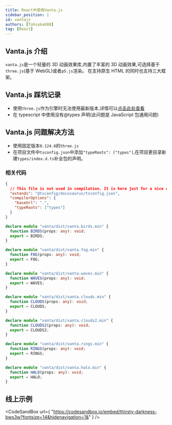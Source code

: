 ```yaml
---
title: React中使用Vanta.js
sidebar_position: 1
id: vantajs
authors: [Tohsaka888]
tag: [React]
---
```



## Vanta.js 介绍

`vanta.js`是一个轻量的 3D 动画效果库,内置了丰富的 3D 动画效果,可选择基于`three.js`(基于 WebGL)或者`p5.js`渲染。
在支持原生 HTML 的同时也支持三大框架。

## Vanta.js 踩坑记录

- 使用`three.js`作为引擎时无法使用最新版本,详情可以[点击此处查看](https://github.com/tengbao/vanta/issues/101)
- 在 typescript 中使用没有@types 声明(此问题是 JavaScript 包通用问题)

## Vanta.js 问题解决方法

- 使用固定版本`0.124.0`的`three.js`
- 在项目文件中`tsconfig.json`中添加`"typeRoots": ["types"]`,在项目更目录新建`types/index.d.ts`补全包的声明。

### 相关代码

```json title="/tsconfig.json"
{
  // This file is not used in compilation. It is here just for a nice editor experience.
  "extends": "@tsconfig/docusaurus/tsconfig.json",
  "compilerOptions": {
    "baseUrl": ".",
    "typeRoots": ["types"]
  }
}
```

```ts title="/types/index.d.ts"
declare module "vanta/dist/vanta.birds.min" {
  function BIRDS(props: any): void;
  export = BIRDS;
}

declare module "vanta/dist/vanta.fog.min" {
  function FOG(props: any): void;
  export = FOG;
}

declare module "vanta/dist/vanta.waves.min" {
  function WAVES(props: any): void;
  export = WAVES;
}

declare module "vanta/dist/vanta.clouds.min" {
  function CLOUDS(props: any): void;
  export = CLOUDS;
}

declare module "vanta/dist/vanta.clouds2.min" {
  function CLOUDS2(props: any): void;
  export = CLOUDS2;
}

declare module "vanta/dist/vanta.rings.min" {
  function RINGS(props: any): void;
  export = RINGS;
}

declare module "vanta/dist/vanta.halo.min" {
  function HALO(props: any): void;
  export = HALO;
}
```

## 线上示例

<CodeSandBox
  url={
    "https://codesandbox.io/embed/thirsty-darkness-bws3w?fontsize=14&hidenavigation=1&"
  }
/>
